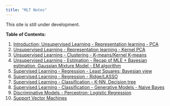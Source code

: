 ```yaml
---
title: "MLT Notes"
---
```


:::{.callout-note}
This site is still under development.
:::

**Table of Contents:**

1. [Introduction; Unsupervised Learning - Representation learning - PCA](./pages/Wk01.html)
2. [Unsupervised Learning - Representation learning - Kernel PCA](./pages/Wk02.html)
3. [Unsupervised Learning - Clustering - K-means/Kernel K-means](./pages/Wk03.html)
4. [Unsupervised Learning - Estimation - Recap of MLE + Bayesian estimation, Gaussian Mixture Model - EM algorithm](./pages/Wk04.html)
5. [Supervised Learning - Regression - Least Squares; Bayesian view](./pages/Wk05.html)
6. [Supervised Learning - Regression - Ridge/LASSO](./pages/Wk06.html)
7. [Supervised Learning - Classification - K-NN, Decision tree](./pages/Wk07.html)
8. [Supervised Learning - Classification - Generative Models - Naive Bayes](./pages/Wk08.html)
9. [Discriminative Models - Perceptron; Logistic Regression](./pages/Wk09.html)
10. [Support Vector Machines](./pages/Wk10.html)